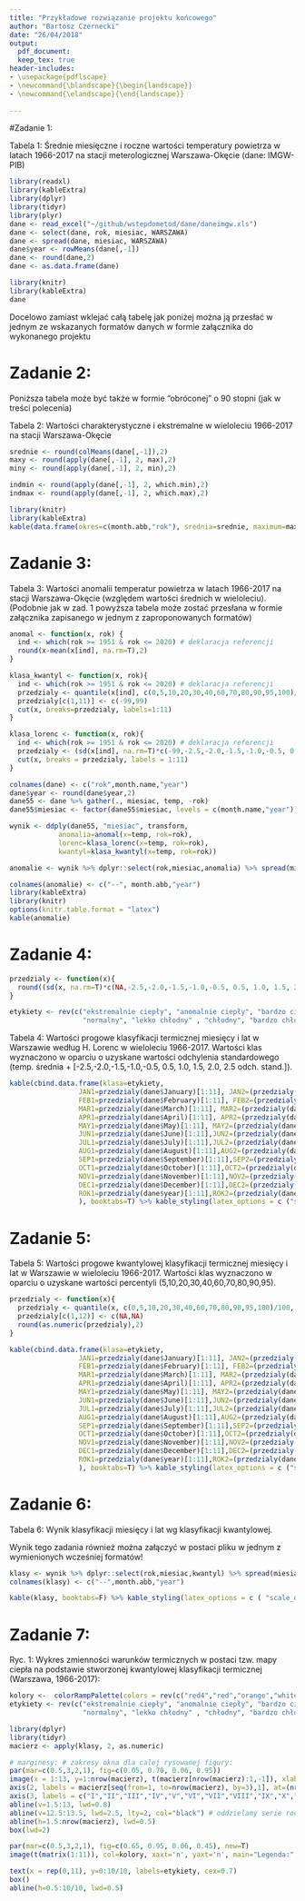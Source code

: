 ```yaml
---
title: "Przykładowe rozwiązanie projektu końcowego"
author: "Bartosz Czernecki"
date: "26/04/2018"
output:
  pdf_document: 
  keep_tex: true
header-includes:
- \usepackage{pdflscape}
- \newcommand{\blandscape}{\begin{landscape}}
- \newcommand{\elandscape}{\end{landscape}}
  
---
```


#Zadanie 1:

Tabela 1: Średnie miesięczne i roczne wartości temperatury powietrza w latach 1966-2017 na stacji meterologicznej Warszawa-Okęcie (dane: IMGW-PIB)

```r
library(readxl)
library(kableExtra)
library(dplyr)
library(tidyr)
library(plyr)
dane <- read_excel("~/github/wstepdometod/dane/daneimgw.xls")
dane <- select(dane, rok, miesiac, WARSZAWA)
dane <- spread(dane, miesiac, WARSZAWA)
dane$year <- rowMeans(dane[,-1])
dane <- round(dane,2)
dane <- as.data.frame(dane)
```

```r
library(knitr)
library(kableExtra)
dane
```


Docelowo zamiast wklejać całą tabelę jak poniżej można ją przesłać w jednym ze wskazanych formatów danych w formie załącznika do wykonanego projektu


# Zadanie 2:

Poniższa tabela może być także w formie "obróconej" o 90 stopni (jak w treści polecenia)


Tabela 2: Wartości charakterystyczne i ekstremalne w wieloleciu 1966-2017 na stacji Warszawa-Okęcie
```r

srednie <- round(colMeans(dane[,-1]),2)
maxy <- round(apply(dane[,-1], 2, max),2)
miny <- round(apply(dane[,-1], 2, min),2)

indmin <- round(apply(dane[,-1], 2, which.min),2)
indmax <- round(apply(dane[,-1], 2, which.max),2)
```

```r
library(knitr)
library(kableExtra)
kable(data.frame(okres=c(month.abb,"rok"), srednia=srednie, maximum=maxy, rok_wyst_max=dane$rok[indmax], minimun=miny, rok_wyst_min=dane$rok[indmin], row.names = NULL), format='latex', booktabs=F) 
```



# Zadanie 3:

Tabela 3: Wartości anomalii temperatur powietrza w latach 1966-2017 na stacji Warszawa-Okęcie (względem wartości średnich w wieloleciu).
(Podobnie jak w zad. 1 powyższa tabela może zostać przesłana w formie załącznika zapisanego w jednym z zaproponowanych formatów)
```r
anomal <- function(x, rok) {
  ind <- which(rok >= 1951 & rok <= 2020) # deklaracja referencji
  round(x-mean(x[ind], na.rm=T),2)
}

klasa_kwantyl <- function(x, rok){
  ind <- which(rok >= 1951 & rok <= 2020) # deklaracja referencji
  przedzialy <- quantile(x[ind], c(0,5,10,20,30,40,60,70,80,90,95,100)/100)
  przedzialy[c(1,11)] <- c(-99,99)
  cut(x, breaks=przedzialy, labels=1:11)
} 

klasa_lorenc <- function(x, rok){
  ind <- which(rok >= 1951 & rok <= 2020) # deklaracja referencji
  przedzialy <- (sd(x[ind], na.rm=T)*c(-99,-2.5,-2.0,-1.5,-1.0,-0.5, 0.5, 1.0, 1.5, 2.0, 2.5,99))+mean(x[ind], na.rm=T)
  cut(x, breaks = przedzialy, labels = 1:11)
}

colnames(dane) <- c("rok",month.name,"year")
dane$year <- round(dane$year,2)
dane55 <- dane %>% gather(., miesiac, temp, -rok) 
dane55$miesiac <- factor(dane55$miesiac, levels = c(month.name,"year"))

wynik <- ddply(dane55, "miesiac", transform, 
            anomalia=anomal(x=temp, rok=rok),  
            lorenc=klasa_lorenc(x=temp, rok=rok),
            kwantyl=klasa_kwantyl(x=temp, rok=rok))

anomalie <- wynik %>% dplyr::select(rok,miesiac,anomalia) %>% spread(miesiac, anomalia)
```


```r
colnames(anomalie) <- c("--", month.abb,"year")
library(kableExtra)
library(knitr)
options(knitr.table.format = "latex")
kable(anomalie)
```








\newpage
\blandscape

# Zadanie 4:

```r
przedzialy <- function(x){
  round((sd(x, na.rm=T)*c(NA,-2.5,-2.0,-1.5,-1.0,-0.5, 0.5, 1.0, 1.5, 2.0, 2.5,NA))+mean(x, na.rm=T),2)
}

etykiety <- rev(c("ekstremalnie ciepły", "anomalnie ciepły", "bardzo ciepły", "ciepły", "lekko ciepły",
                  "normalny", "lekko chłodny" , "chłodny", "bardzo chłodny", "anomalnie chłodny", "ekstremalnie chłodny"))
```

Tabela 4: Wartości progowe klasyfikacji termicznej miesięcy i lat w Warszawie według H. Lorenc w wieloleciu 1966-2017. Wartości klas wyznaczono w oparciu o uzyskane wartości odchylenia standardowego (temp. średnia + [-2.5,-2.0,-1.5,-1.0,-0.5, 0.5, 1.0, 1.5, 2.0, 2.5 odch. stand.]).
```r
kable(cbind.data.frame(klasa=etykiety,
                 JAN1=przedzialy(dane$January)[1:11], JAN2=(przedzialy(dane$January))[c(2:11,1)]-0.01,
                 FEB1=przedzialy(dane$February)[1:11], FEB2=(przedzialy(dane$February))[c(2:11,1)]-0.01,
                 MAR1=przedzialy(dane$March)[1:11], MAR2=(przedzialy(dane$March))[c(2:11,1)]-0.01,
                 APR1=przedzialy(dane$April)[1:11], APR2=(przedzialy(dane$April))[c(2:11,1)]-0.01,
                 MAY1=przedzialy(dane$May)[1:11], MAY2=(przedzialy(dane$May))[c(2:11,1)]-0.01,
                 JUN1=przedzialy(dane$June)[1:11],JUN2=(przedzialy(dane$June))[c(2:11,1)]-0.01,
                 JUL1=przedzialy(dane$July)[1:11],JUL2=(przedzialy(dane$July))[c(2:11,1)]-0.01,
                 AUG1=przedzialy(dane$August)[1:11],AUG2=(przedzialy(dane$August))[c(2:11,1)]-0.01,
                 SEP1=przedzialy(dane$September)[1:11],SEP2=(przedzialy(dane$September))[c(2:11,1)]-0.01,
                 OCT1=przedzialy(dane$October)[1:11],OCT2=(przedzialy(dane$October))[c(2:11,1)]-0.01,
                 NOV1=przedzialy(dane$November)[1:11],NOV2=(przedzialy(dane$November))[c(2:11,1)]-0.01,
                 DEC1=przedzialy(dane$December)[1:11],DEC2=(przedzialy(dane$December))[c(2:11,1)]-0.01,
                 ROK1=przedzialy(dane$year)[1:11],ROK2=(przedzialy(dane$year))[c(2:11,1)]-0.01
                 ), booktabs=T) %>% kable_styling(latex_options = c ("striped", "scale_down"))
```

# Zadanie 5:

Tabela 5: Wartości progowe kwantylowej klasyfikacji termicznej miesięcy i lat w Warszawie w wieloleciu 1966-2017. Wartości klas wyznaczono w oparciu o uzyskane wartości percentyli (5,10,20,30,40,60,70,80,90,95).

```r
przedzialy <- function(x){
  przedzialy <- quantile(x, c(0,5,10,20,30,40,60,70,80,90,95,100)/100, na.rm = T)
  przedzialy[c(1,12)] <- c(NA,NA)
  round(as.numeric(przedzialy),2)
} 
```


```r
kable(cbind.data.frame(klasa=etykiety,
                 JAN1=przedzialy(dane$January)[1:11], JAN2=(przedzialy(dane$January))[c(2:11,1)]-0.01,
                 FEB1=przedzialy(dane$February)[1:11], FEB2=(przedzialy(dane$February))[c(2:11,1)]-0.01,
                 MAR1=przedzialy(dane$March)[1:11], MAR2=(przedzialy(dane$March))[c(2:11,1)]-0.01,
                 APR1=przedzialy(dane$April)[1:11], APR2=(przedzialy(dane$April))[c(2:11,1)]-0.01,
                 MAY1=przedzialy(dane$May)[1:11], MAY2=(przedzialy(dane$May))[c(2:11,1)]-0.01,
                 JUN1=przedzialy(dane$June)[1:11],JUN2=(przedzialy(dane$June))[c(2:11,1)]-0.01,
                 JUL1=przedzialy(dane$July)[1:11],JUL2=(przedzialy(dane$July))[c(2:11,1)]-0.01,
                 AUG1=przedzialy(dane$August)[1:11],AUG2=(przedzialy(dane$August))[c(2:11,1)]-0.01,
                 SEP1=przedzialy(dane$September)[1:11],SEP2=(przedzialy(dane$September))[c(2:11,1)]-0.01,
                 OCT1=przedzialy(dane$October)[1:11],OCT2=(przedzialy(dane$October))[c(2:11,1)]-0.01,
                 NOV1=przedzialy(dane$November)[1:11],NOV2=(przedzialy(dane$November))[c(2:11,1)]-0.01,
                 DEC1=przedzialy(dane$December)[1:11],DEC2=(przedzialy(dane$December))[c(2:11,1)]-0.01,
                 ROK1=przedzialy(dane$year)[1:11],ROK2=(przedzialy(dane$year))[c(2:11,1)]-0.01
                 ), booktabs=T) %>% kable_styling(latex_options = c ("striped", "scale_down"))
```
\elandscape

# Zadanie 6:

Tabela 6: Wynik klasyfikacji miesięcy i lat wg klasyfikacji kwantylowej.

Wynik tego zadania również można załączyć w postaci pliku w jednym z wymienionych wcześniej formatów!

```r
klasy <- wynik %>% dplyr::select(rok,miesiac,kwantyl) %>% spread(miesiac, kwantyl)
colnames(klasy) <- c("--",month.abb,"year")
```

```r
kable(klasy, booktabs=F) %>% kable_styling(latex_options = c ( "scale_down"), font_size = 5)
```

# Zadanie 7:

Ryc. 1: Wykres zmienności warunków termicznych w postaci tzw. mapy ciepła na podstawie stworzonej kwantylowej klasyfikacji termicznej (Warszawa, 1966-2017):

```r
kolory <-  colorRampPalette(colors = rev(c("red4","red","orange","white","lightblue", "blue","blueviolet")))(11)
etykiety <- rev(c("ekstremalnie ciepły", "anomalnie ciepły", "bardzo ciepły", "ciepły", "lekko ciepły",
                  "normalny", "lekko chłodny" , "chłodny", "bardzo chłodny", "anomalnie chłodny", "ekstremalnie chłodny"))

library(dplyr)
library(tidyr)
macierz <- apply(klasy, 2, as.numeric)
```

```r
# marginesy: # zakresy okna dla calej rysowanej figury:
par(mar=c(0.5,3,2,1), fig=c(0.05, 0.70, 0.06, 0.95))
image(x = 1:13, y=1:nrow(macierz), t(macierz[nrow(macierz):1,-1]), xlab = "", xaxt='n', yaxt='n', col = kolory, ylab='')
axis(2, labels = macierz[seq(from=1, to=nrow(macierz), by=3),1], at=(nrow(macierz):1)[seq(from=1, to=nrow(macierz), by=3)], cex.axis=0.95)
axis(3, labels = c("I","II","III","IV","V","VI","VII","VIII","IX","X","XI","XII","ROK"), at=1:13, tick = F, padj = 1, cex.axis=0.8)
abline(v=1.5:13, lwd=0.8)
abline(v=12.5:13.5, lwd=2.5, lty=2, col="black") # oddzielamy serie roczna
abline(h=1.5:nrow(macierz), lwd=0.5)
box(lwd=2)

par(mar=c(0.5,3,2,1), fig=c(0.65, 0.95, 0.06, 0.45), new=T)
image(t(matrix(1:11)), col=kolory, xaxt='n', yaxt='n', main="Legenda:" , cex.main=1)

text(x = rep(0,11), y=0:10/10, labels=etykiety, cex=0.7)
box()
abline(h=0.5:10/10, lwd=0.5)
```
